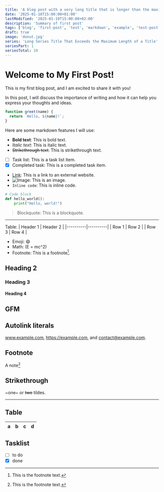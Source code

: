 ```yaml
---
title: 'A blog post with a very long title that is longer than the maximum length of a title and should be truncated to fit within the constraints of the system'
date: '2025-01-18T15:00:00+01:00'
lastModified: '2025-01-19T15:00:00+02:00'
description: 'Summary of first post'
tags: ['blog', 'first-post', 'test', 'markdown', 'example', 'test-post', 'test-post-2', 'test-post-3', 'test-post-4', 'test-post-5', 'test-post-6', 'test-post-7', 'test-post-8', 'test-post-9', 'test-post-10']
draft: true
image: 'donut.jpg'
series: 'Long Series Title That Exceeds the Maximum Length of a Title'
seriesPart: 1
seriesTotal: 10
---
```


# Welcome to My First Post!

This is my first blog post, and I am excited to share it with you!

In this post, I will discuss the importance of writing and how it can help you express your thoughts and ideas.

```javascript
function greet(name) {
  return `Hello, ${name}!`;
}
```

Here are some markdown features I will use:

- **Bold text**: This is bold text.
- *Italic text*: This is italic text.
- ~~Strikethrough text~~: This is strikethrough text.
- [ ] Task list: This is a task list item.  
- [x] Completed task: This is a completed task item.
- [Link](https://example.com): This is a link to an external website.
- ![Image](http://localhost:3000/donut.jpg): This is an image.
- `Inline code`: This is inline code.

```python
# Code block
def hello_world():
    print("Hello, world!")
```

> Blockquote: This is a blockquote.

---

Table: 
| Header 1 | Header 2 |
|----------|----------|
| Row 1    | Row 2    |
| Row 3    | Row 4    |

- Emoji: 😄
- Math: \(E = mc^2\)
- Footnote: This is a footnote[^1].

[^1]: This is the footnote text.


## Heading 2

### Heading 3

#### Heading 4

[^1]: This is the footnote text.

## GFM

## Autolink literals

www.example.com, https://example.com, and contact@example.com.

## Footnote

A note[^1]

[^1]: Big note.

## Strikethrough

~one~ or ~~two~~ tildes.

---

## Table

| a | b  |  c |  d  |
| - | :- | -: | :-: |

## Tasklist

* [ ] to do
* [x] done